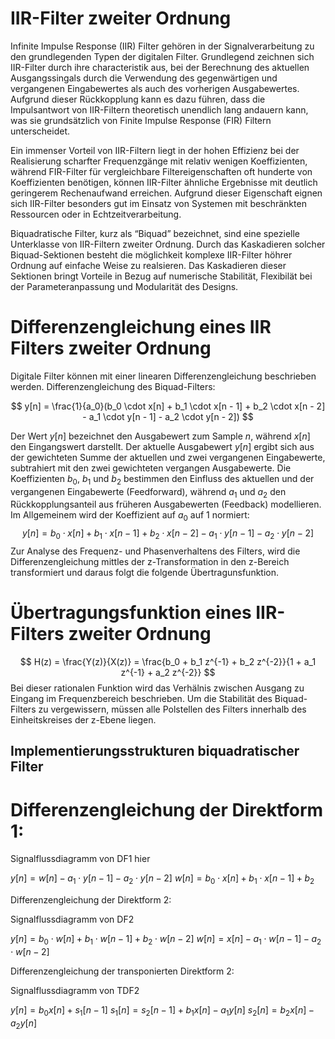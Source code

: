 # IIR-Filter zweiter Ordnung
Infinite Impulse Response (IIR) Filter gehören in der Signalverarbeitung zu den grundlegenden Typen der digitalen Filter. Grundlegend zeichnen sich IIR-Filter durch ihre characteristik aus, bei der Berechnung des aktuellen Ausgangssingals durch die Verwendung des gegenwärtigen und vergangenen Eingabewertes als auch des vorherigen Ausgabewertes. Aufgrund dieser Rückkopplung kann es dazu führen, dass die Impulsantwort von IIR-Filtern theoretisch unendlich lang andauern kann, was sie grundsätzlich von Finite Impulse Response (FIR) Filtern unterscheidet.

Ein immenser Vorteil von IIR-Filtern liegt in der hohen Effizienz bei der Realisierung scharfter Frequenzgänge mit relativ wenigen Koeffizienten, während FIR-Filter für vergleichbare Filtereigenschaften oft hunderte von Koeffizienten benötigen, können IIR-Filter ähnliche Ergebnisse mit deutlich geringerem Rechenaufwand erreichen. Aufgrund dieser Eigenschaft eignen sich IIR-Filter besonders gut im Einsatz von Systemen mit beschränkten Ressourcen oder in Echtzeitverarbeitung.

Biquadratische Filter, kurz als "Biquad" bezeichnet, sind eine spezielle Unterklasse von IIR-Filtern zweiter Ordnung. Durch das Kaskadieren solcher Biquad-Sektionen besteht die möglichkeit komplexe IIR-Filter höhrer Ordnung auf einfache Weise zu realsieren. Das Kaskadieren dieser Sektionen bringt Vorteile in Bezug auf numerische Stabilität, Flexibilät bei der Parameteranpassung und Modularität des Designs.

# Differenzengleichung eines IIR Filters zweiter Ordnung
Digitale Filter können mit einer linearen Differenzengleichung beschrieben werden. Differenzengleichung des Biquad-Filters:

$$
y[n] =  \frac{1}{a_0}(b_0 \cdot x[n] + b_1 \cdot x[n - 1] + b_2 \cdot x[n - 2] - a_1 \cdot y[n - 1] - a_2 \cdot y[n - 2])
$$

Der Wert $y[n]$ bezeichnet den Ausgabewert zum Sample $n$, während $x[n]$ den Eingangswert darstellt. Der aktuelle Ausgabewert $y[n]$ ergibt sich aus der gewichteten Summe der aktuellen und zwei vergangenen Eingabewerte, subtrahiert mit den zwei gewichteten vergangen Ausgabewerte. Die Koeffizienten $b_0$, $b_1$ und $b_2$ bestimmen den Einfluss des aktuellen und der vergangenen Eingabewerte (Feedforward), während $a_1$ und $a_2$ den Rückkopplungsanteil aus früheren Ausgabewerten (Feedback) modellieren. Im Allgemeinem wird der Koeffizient auf $a_0$ auf 1 normiert:
$$
y[n] = b_0 \cdot x[n] + b_1 \cdot x[n - 1] + b_2 \cdot x[n - 2] - a_1 \cdot y[n - 1] - a_2 \cdot y[n - 2]
$$
Zur Analyse des Frequenz- und Phasenverhaltens des Filters, wird die Differenzengleichung mittles der z-Transformation in den z-Bereich transformiert und daraus folgt die folgende Übertragunsfunktion.

# Übertragungsfunktion eines IIR-Filters zweiter Ordnung

$$
H(z) = \frac{Y(z)}{X(z)} = \frac{b_0 + b_1 z^{-1} + b_2 z^{-2}}{1 + a_1 z^{-1} + a_2 z^{-2}}
$$
Bei dieser rationalen Funktion wird das Verhälnis zwischen Ausgang zu Eingang im Frequenzbereich beschrieben. Um die Stabilität des Biquad-Filters zu vergewissern, müssen alle Polstellen des Filters innerhalb des Einheitskreises der z-Ebene liegen.

## Implementierungsstrukturen biquadratischer Filter


# Differenzengleichung der Direktform 1:

Signalflussdiagramm von DF1 hier

$y[n] = w[n] - a_1 \cdot y[n-1] - a_2 \cdot y[n-2]$
$w[n] = b_0 \cdot x[n] + b_1 \cdot x[n - 1] + b_2$

Differenzengleichung der Direktform 2:

Signalflussdiagramm von DF2

$y[n] = b_0 \cdot w[n] + b_1 \cdot w[n-1] + b_2 \cdot w[n-2]$
$w[n] = x[n] - a_1 \cdot w[n-1] - a_2 \cdot w[n-2]$

Differenzengleichung der transponierten Direktform 2:

Signalflussdiagramm von TDF2

$y[n] = b_0 x[n] + s_1[n-1]$
$s_1[n] = s_2[n - 1] + b_1 x[n] - a_1 y[n]$
$s_2[n] = b_2 x[n] - a_2 y[n]$

